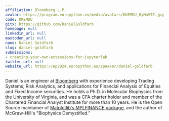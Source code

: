 ```yaml
---
affiliation: Bloomberg L.P.
avatar: https://program.europython.eu/media/avatars/KKEMDU_8yMoVTZ.jpg
code: KKEMDU
gitx: https://github.com/DanielGoldfarb
homepage: null
linkedin_url: null
mastodon_url: null
name: Daniel Goldfarb
slug: daniel-goldfarb
submissions:
- creating-your-own-extensions-for-jupyterlab
twitter_url: null
website_url: https://ep2024.europython.eu/speaker/daniel-goldfarb
---
```


Daniel is an engineer at [Bloomberg](https://www.bloomberg.com/company/what-we-do/) with experience developing Trading Systems, Risk Analytics, and applications for Financial Analysis of Equities and Fixed Income securities. He holds a Ph.D. in Molecular Biophysics from the University of Virginia, and was a CFA charter holder and member of the Chartered Financial Analyst Institute for more than 10 years. He is the Open Source maintainer of [Matplotlib's MPLFINANCE package](https://pypi.org/project/mplfinance/), and the author of McGraw-Hill's "Biophysics Demystified."
